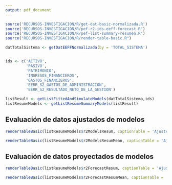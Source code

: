 ```yaml
---
output: pdf_document
---
```


```r
source('RECURSOS-INVESTIGACION/R/get-dat-basic-normalizada.R')
source('RECURSOS-INVESTIGACION/R/pef-r2-ids-eeff-forecast.R')
source('RECURSOS-INVESTIGACION/R/pef-list-summary-resumen.R')
source("RECURSOS-INVESTIGACION/R/render-table-basic.R")

datTotalSistema <- getDatEEFFNormalizada(by = 'TOTAL_SISTEMA')


ids <- c('ACTIVO',
         'PASIVO',
         'PATRIMONIO',
         'INGRESOS_FINANCIEROS',
         'GASTOS_FINANCIEROS',
         'EERR_S2_GASTOS_DE_ADMINISTRACION',
         'EERR_S2_RESULTADO_NETO_DE_LA_GESTION')

listResult <- getListFittedAndSimulateModels(datTotalSistema,ids)
listResumeModels <- getListResumeSummaryModels(listResult)


```


## Evaluación de datos ajustados de modelos

```r
renderTableBasic(listResumeModels$r2ModelsResum, captionTable = 'Ajuste R2 por cuenta')
```

```r
renderTableBasic(listResumeModels$r2ModelsResumMean, captionTable = 'Ajuste R2 por modelo')
```


## Evaluación de datos proyectados de modelos

```r
renderTableBasic(listResumeModels$r2ForecastResum, captionTable = 'Ajuste R2 de proyeciones por cuenta')
```

```r
renderTableBasic(listResumeModels$r2ForecastResumMean, captionTable = 'Ajuste R2 de proyeciones por modelo')
```
